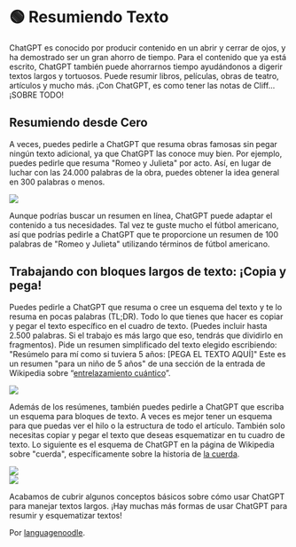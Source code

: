 
# 🟢 Resumiendo Texto

ChatGPT es conocido por producir contenido en un abrir y cerrar de ojos, y ha demostrado ser un gran ahorro de tiempo. Para el contenido que ya está escrito, ChatGPT también puede ahorrarnos tiempo ayudándonos a digerir textos largos y tortuosos. Puede resumir libros, películas, obras de teatro, artículos y mucho más. ¡Con ChatGPT, es como tener las notas de Cliff... ¡SOBRE TODO!

## Resumiendo desde Cero

A veces, puedes pedirle a ChatGPT que resuma obras famosas sin pegar ningún texto adicional, ya que ChatGPT las conoce muy bien. Por ejemplo, puedes pedirle que resuma "Romeo y Julieta" por acto. Así, en lugar de luchar con las 24.000 palabras de la obra, puedes obtener la idea general en 300 palabras o menos.

<div style={{ textAlign: "left" }}>
  <Image
    src="/docs/assets/basic_applications/summarizing/Romeo_and_Juliet_Act_by_Act_1.webp"
    width={987}
    height={645}
    style={{ width: "750px", margin: "auto" }}
  />
</div>

Aunque podrías buscar un resumen en línea, ChatGPT puede adaptar el contenido a tus necesidades. Tal vez te guste mucho el fútbol americano, así que podrías pedirle a ChatGPT que te proporcione un resumen de 100 palabras de "Romeo y Julieta" utilizando términos de fútbol americano.

## Trabajando con bloques largos de texto: ¡Copia y pega!

Puedes pedirle a ChatGPT que resuma o cree un esquema del texto y te lo resuma en pocas palabras (TL;DR). Todo lo que tienes que hacer es copiar y pegar el texto específico en el cuadro de texto. (Puedes incluir hasta 2.500 palabras. Si el trabajo es más largo que eso, tendrás que dividirlo en fragmentos).
Pide un resumen simplificado del texto elegido escribiendo: "Resúmelo para mí como si tuviera 5 años: [PEGA EL TEXTO AQUÍ]"
Este es un resumen "para un niño de 5 años" de una sección de la entrada de Wikipedia sobre “[entrelazamiento cuántico](https://en.wikipedia.org/wiki/Quantum_entanglement#:~:text=vte-,Quantum%20entanglement,-is%20the%20phenomenon)”.

<div style={{ textAlign: "left" }}>
  <Image
    src="/docs/assets/basic_applications/summarizing/Quantum_Entanglement.webp"
    width={976}
    height={340}
    style={{ width: "750px", margin: "auto" }}
  />
</div>

Además de los resúmenes, también puedes pedirle a ChatGPT que escriba un esquema para bloques de texto. A veces es mejor tener un esquema para que puedas ver el hilo o la estructura de todo el artículo.
También solo necesitas copiar y pegar el texto que deseas esquematizar en tu cuadro de texto.
Lo siguiente es el esquema de ChatGPT en la página de Wikipedia sobre "cuerda", específicamente sobre la historia de [la cuerda](https://en.wikipedia.org/wiki/Rope#:~:text=to%20pull%20ropes.-,History,-Ancient%20Egyptians%20were).

<div style={{ textAlign: "left" }}>
  <Image
    src="/docs/assets/basic_applications/summarizing/Outline_1.webp"
    width={981}
    height={727}
    style={{ width: "750px", margin: "auto" }}
  />
</div>

<div style={{ textAlign: "left" }}>
  <Image
    src="/docs/assets/basic_applications/summarizing/Outline_2.webp"
    width={871}
    height={458}
    style={{ width: "750px", margin: "auto" }}
  />
</div>

Acabamos de cubrir algunos conceptos básicos sobre cómo usar ChatGPT para manejar textos largos. ¡Hay muchas más formas de usar ChatGPT para resumir y esquematizar textos!

Por [languagenoodle](https://twitter.com/languagenoodle).
